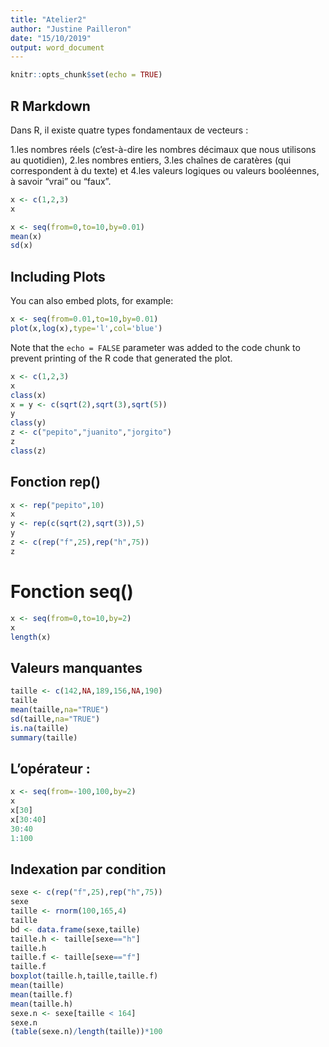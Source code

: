 ---
title: "Atelier2"
author: "Justine Pailleron"
date: "15/10/2019"
output: word_document
---

```{r setup, include=FALSE}
knitr::opts_chunk$set(echo = TRUE)
```

## R Markdown

Dans R, il existe quatre types fondamentaux de vecteurs :

1.les nombres réels (c’est-à-dire les nombres décimaux que nous utilisons au quotidien),
2.les nombres entiers,
3.les chaînes de caratères (qui correspondent à du texte) et
4.les valeurs logiques ou valeurs booléennes, à savoir "vrai" ou "faux".

```{r}
x <- c(1,2,3)
x 
```
```{r}
x <- seq(from=0,to=10,by=0.01)
mean(x)
sd(x)
```

## Including Plots

You can also embed plots, for example:

```{r}
x <- seq(from=0.01,to=10,by=0.01)
plot(x,log(x),type='l',col='blue')
```

Note that the `echo = FALSE` parameter was added to the code chunk to prevent printing of the R code that generated the plot.

```{r}
x <- c(1,2,3)
x
class(x)
x = y <- c(sqrt(2),sqrt(3),sqrt(5))
y
class(y)
z <- c("pepito","juanito","jorgito")
z
class(z)
```

## Fonction rep()

```{r}
x <- rep("pepito",10)
x
y <- rep(c(sqrt(2),sqrt(3)),5)
y
z <- c(rep("f",25),rep("h",75))
z
```

# Fonction seq()

```{r}
x <- seq(from=0,to=10,by=2)
x
length(x)
```

## Valeurs manquantes

```{r}
taille <- c(142,NA,189,156,NA,190)
taille
mean(taille,na="TRUE")
sd(taille,na="TRUE")
is.na(taille)
summary(taille)
```

## L'opérateur : 

```{r}
x <- seq(from=-100,100,by=2)
x
x[30]
x[30:40]
30:40
1:100
```

## Indexation par condition

```{r}
sexe <- c(rep("f",25),rep("h",75))
sexe
taille <- rnorm(100,165,4)
taille
bd <- data.frame(sexe,taille)
taille.h <- taille[sexe=="h"]
taille.h
taille.f <- taille[sexe=="f"]
taille.f
boxplot(taille.h,taille,taille.f)
mean(taille)
mean(taille.f)
mean(taille.h)
sexe.n <- sexe[taille < 164]
sexe.n
(table(sexe.n)/length(taille))*100
```


























